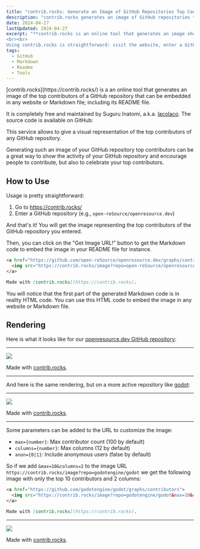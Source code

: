 ```yaml
---
title: "contrib.rocks: Generate an Image of GitHub Repositories Top Contributors"
description: "contrib.rocks generates an image of GitHub repositories top contributors."
date: 2024-04-27
lastUpdated: 2024-04-27
excerpt: "**contrib.rocks is an online tool that generates an image showcasing the top contributors of a GitHub repository**, which can be embedded in websites or Markdown files, including README files. This free service, provides a visual representation of repository activity, celebrating and encouraging contributions.
<br><br>
Using contrib.rocks is straightforward: visit the website, enter a GitHub repository name, and generate an image representing its top contributors. The tool offers options to customize the image, such as setting the maximum number of contributors and the number of columns. This visual representation can be embedded using provided HTML or Markdown code, enhancing the visibility and appeal of a project's README or website."
tags:
  - GitHub
  - Markdown
  - Readme
  - Tools
---
```


<p class="lead">[contrib.rocks](https://contrib.rocks/) is a an online tool that generates an image of the top contributors of a GitHub repository that can be embedded in any website or Markdown file; including its README file.</p>

It is completely free and maintained by Suguru Inatomi, a.k.a. [lacolaco](https://github.com/lacolaco). The source code is available on GitHub:

<ShowcaseGitHubRepo env="lacolaco" repo="contributors-img" img="1529180" />

This service allows to give a visual representation of the top contributors of any GitHub repository.

Generating such an image of your GitHub repository top contributors can be a great way to show the activity of your GitHub repository and encourage people to contribute, but also to celebrate your top contributors.

## How to Use

Usage is pretty straightforward:

1. Go to https://contrib.rocks/
2. Enter a GitHub repository (e.g., `open-reSource/openresource.dev`)

And that's it! You will get the image representing the top contributors of the GitHub repository you entered.

Then, you can click on the "Get Image URL!" button to get the Markdown code to embed the image in your README file for instance.

```md
<a href="https://github.com/open-reSource/openresource.dev/graphs/contributors">
  <img src="https://contrib.rocks/image?repo=open-reSource/openresource.dev" />
</a>

Made with [contrib.rocks](https://contrib.rocks).
```

You will notice that the first part of the generated Markdown code is in reality HTML code. You can use this HTML code to embed the image in any website or Markdown file.

## Rendering

Here is what it looks like for our [openresource.dev GitHub repository](https://github.com/Open-reSource/openresource.dev):

---

<a href="https://github.com/open-reSource/openresource.dev/graphs/contributors">
  <img src="https://contrib.rocks/image?repo=open-reSource/openresource.dev" />
</a>

Made with [contrib.rocks](https://contrib.rocks).

---

And here is the same rendering, but on a more active repository like [godot](https://github.com/godotengine/godot):

<ShowcaseGitHubRepo env="godotengine" repo="godot" img="6318500" description="Godot Engine – Multi-platform 2D and 3D game engine" />

---

<a href="https://github.com/godotengine/godot/graphs/contributors">
  <img src="https://contrib.rocks/image?repo=godotengine/godot" />
</a>

Made with [contrib.rocks](https://contrib.rocks).

---

Some parameters can be added to the URL to customize the image:
* `max={number}`: Max contributor count (100 by default)
* `columns={number}`: Max columns (12 by default)
* `anon={0|1}`: Include anonymous users (false by default)

So if we add `&max=10&columns=2` to the image URL `https://contrib.rocks/image?repo=godotengine/godot` we get the following image with only the top 10 contributors and 2 columns:

```md
<a href="https://github.com/godotengine/godot/graphs/contributors">
  <img src="https://contrib.rocks/image?repo=godotengine/godot&max=10&columns=2" />
</a>

Made with [contrib.rocks](https://contrib.rocks).
```

---

<a href="https://github.com/godotengine/godot/graphs/contributors">
  <img src="https://contrib.rocks/image?repo=godotengine/godot&max=10&columns=2" />
</a>

Made with [contrib.rocks](https://contrib.rocks).
